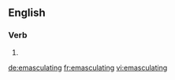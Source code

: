 ==English==

===Verb===
{{head|en|present participle}}

# {{present participle of|emasculate|lang=en}}

[[de:emasculating]]
[[fr:emasculating]]
[[vi:emasculating]]